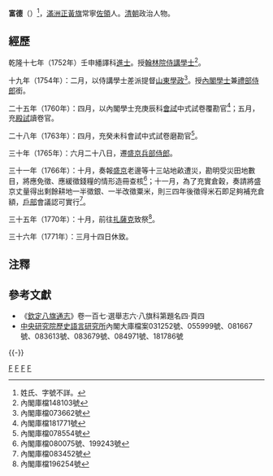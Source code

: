 '''富德'''（{{bd|？年||？年|catIdx=F}}）<ref>姓氏、字號不詳。</ref>，[[滿洲|滿洲]][[正黃旗|正黃旗]]常寧[[佐領|佐領]]人。[[清朝|清朝]]政治人物。

==經歷==
乾隆十七年（1752年）壬申繙譯科[[進士|進士]]。授[[翰林院|翰林院]][[侍講學士|侍講學士]]<ref>內閣庫檔148103號</ref>。

十九年（1754年）：二月，以侍講學士差派提督[[山東|山東]][[學政|學政]]<ref>內閣庫檔073662號</ref>。授[[內閣學士|內閣學士]]兼[[禮部侍郎|禮部侍郎]]銜。

二十五年（1760年）：四月，以內閣學士充庚辰科[[會試|會試]]中式試卷覆勘官<ref>內閣庫檔181771號</ref>；五月，充[[模板:乾隆二十五年庚辰科殿試金榜|殿試]]讀卷官。

二十八年（1763年）：四月，充癸未科會試中式試卷磨勘官<ref>內閣庫檔078554號</ref>。

三十年（1765年）：六月二十八日，遷[[盛京兵部侍郎|盛京兵部侍郎]]。

三十一年（1766年）：十月，奏報[[盛京|盛京]]老邊等十三站地畝遭災，勘明受災田地數目，將應免徵、應緩徵錢糧的情形造冊查核<ref>內閣庫檔080075號、199243號</ref>；十一月，為了充實倉穀，奏請將盛京丈量得出剩餘耕地一半徵銀、一半改徵粟米，則三四年後徵得米石即足夠補充倉額，[[戶部|戶部]]會議認可實行<ref>內閣庫檔083452號</ref>。

三十五年（1770年）：十月，前往[[扎薩克|扎薩克]]致祭<ref>內閣庫檔196254號</ref>。

三十六年（1771年）：三月十四日休致。


==注釋==
<div class="references-small">
<references></references>
</div>
==參考文獻==
*《[[欽定八旗通志|欽定八旗通志]]》卷一百七·選舉志六·八旗科第題名四·頁四
*[[中央研究院|中央研究院]][http://www.ihp.sinica.edu.tw/ 歷史語言研究所]{{Wayback|url=http://www.ihp.sinica.edu.tw/ |date=20100424033054 }}內閣大庫檔案031252號、055999號、081667號、083613號、083679號、084971號、181786號

{{-}}
{{start box}}
{{s-off}}
{{succession box|[[果勒敏|果勒敏]]|[[福德_(清朝)|福德]]|[[盛京兵部侍郎|盛京兵部侍郎]]|<small>乾隆三十年六月壬申－乾隆三十六年三月乙卯</small><br>1765年8月14日－1771年4月28日在任，休致}}
{{end box}}

{{乾隆十七年壬申繙譯恩科進士金榜}}
[[Category:清朝翰林|F]]
[[Category:內閣學士|F]]
[[Category:盛京兵部侍郎|F]]
[[Category:正黃旗滿洲人|F]]